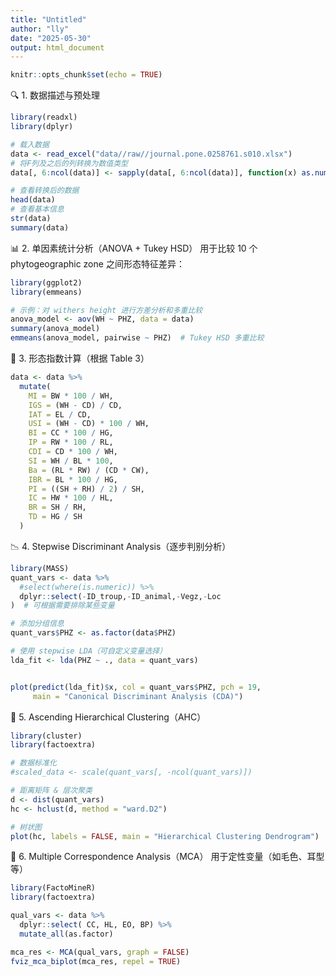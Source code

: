 ```yaml
---
title: "Untitled"
author: "lly"
date: "2025-05-30"
output: html_document
---
```


```r
knitr::opts_chunk$set(echo = TRUE)
```

🔍 1. 数据描述与预处理
```r
library(readxl)
library(dplyr)

# 载入数据
data <- read_excel("data//raw//journal.pone.0258761.s010.xlsx")
# 将F列及之后的列转换为数值类型
data[, 6:ncol(data)] <- sapply(data[, 6:ncol(data)], function(x) as.numeric(as.character(x)))

# 查看转换后的数据
head(data)
# 查看基本信息
str(data)
summary(data)
```

📊 2. 单因素统计分析（ANOVA + Tukey HSD）
用于比较 10 个 phytogeographic zone 之间形态特征差异：
```r
library(ggplot2)
library(emmeans)

# 示例：对 withers height 进行方差分析和多重比较
anova_model <- aov(WH ~ PHZ, data = data)
summary(anova_model)
emmeans(anova_model, pairwise ~ PHZ)  # Tukey HSD 多重比较
```
📏 3. 形态指数计算（根据 Table 3）
```r
data <- data %>%
  mutate(
    MI = BW * 100 / WH,
    IGS = (WH - CD) / CD,
    IAT = EL / CD,
    USI = (WH - CD) * 100 / WH,
    BI = CC * 100 / HG,
    IP = RW * 100 / RL,
    CDI = CD * 100 / WH,
    SI = WH / BL * 100,
    Ba = (RL * RW) / (CD * CW),
    IBR = BL * 100 / HG,
    PI = ((SH + RH) / 2) / SH,
    IC = HW * 100 / HL,
    BR = SH / RH,
    TD = HG / SH
  ) 
```
📉 4. Stepwise Discriminant Analysis（逐步判别分析）
```r
library(MASS)
quant_vars <- data %>%
  #select(where(is.numeric)) %>%
  dplyr::select(-ID_troup,-ID_animal,-Vegz,-Loc
)  # 可根据需要排除某些变量

# 添加分组信息
quant_vars$PHZ <- as.factor(data$PHZ)

# 使用 stepwise LDA（可自定义变量选择）
lda_fit <- lda(PHZ ~ ., data = quant_vars)


plot(predict(lda_fit)$x, col = quant_vars$PHZ, pch = 19,
     main = "Canonical Discriminant Analysis (CDA)")
```
🌳 5. Ascending Hierarchical Clustering（AHC）
```r
library(cluster)
library(factoextra)

# 数据标准化
#scaled_data <- scale(quant_vars[, -ncol(quant_vars)])

# 距离矩阵 & 层次聚类
d <- dist(quant_vars)
hc <- hclust(d, method = "ward.D2")

# 树状图
plot(hc, labels = FALSE, main = "Hierarchical Clustering Dendrogram")
```
🎯 6. Multiple Correspondence Analysis（MCA）
用于定性变量（如毛色、耳型等）
```r
library(FactoMineR)
library(factoextra)

qual_vars <- data %>%
  dplyr::select( CC, HL, EO, BP) %>%
  mutate_all(as.factor)

mca_res <- MCA(qual_vars, graph = FALSE)
fviz_mca_biplot(mca_res, repel = TRUE)
```
